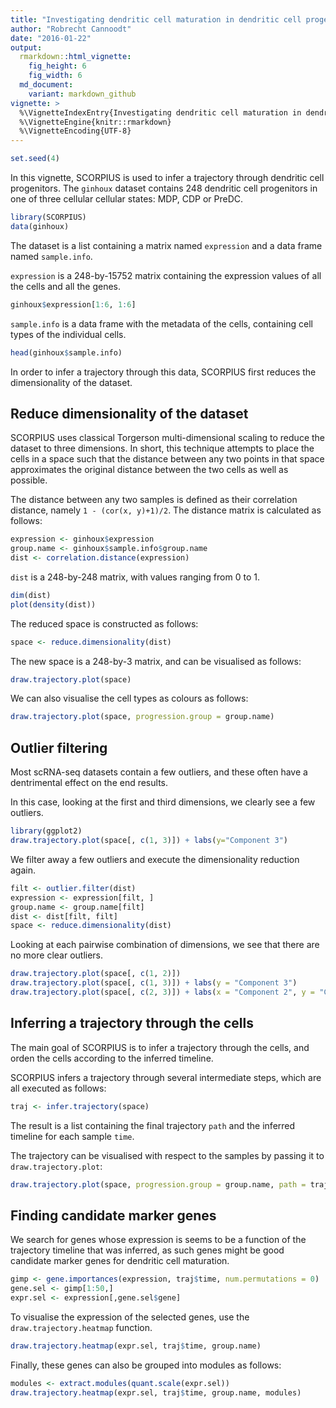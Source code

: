 ```yaml
---
title: "Investigating dendritic cell maturation in dendritic cell progenitors"
author: "Robrecht Cannoodt"
date: "2016-01-22"
output: 
  rmarkdown::html_vignette: 
    fig_height: 6
    fig_width: 6
  md_document:
    variant: markdown_github
vignette: >
  %\VignetteIndexEntry{Investigating dendritic cell maturation in dendritic cell progenitors}
  %\VignetteEngine{knitr::rmarkdown}
  %\VignetteEncoding{UTF-8}
---
```


<!-- github markdown built using 
rmarkdown::render("vignettes/ginhoux.Rmd", output_format = "md_document") 
-->

```r
set.seed(4)
```

In this vignette, SCORPIUS is used to infer a trajectory through dendritic cell progenitors.
The `ginhoux` dataset contains 248 dendritic cell progenitors in one of three cellular cellular states: MDP, CDP or PreDC.

```r
library(SCORPIUS)
data(ginhoux)
```

The dataset is a list containing a matrix named `expression` and a data frame named `sample.info`.

`expression` is a 248-by-15752 matrix containing the expression values of all the cells and all the genes.
```r
ginhoux$expression[1:6, 1:6]
```

`sample.info` is a data frame with the metadata of the cells, containing cell types of the individual cells.
```r
head(ginhoux$sample.info)
```

In order to infer a trajectory through this data, SCORPIUS first reduces the dimensionality of the dataset.


## Reduce dimensionality of the dataset
SCORPIUS uses classical Torgerson multi-dimensional scaling to reduce the dataset to three dimensions.
In short, this technique attempts to place the cells in a space such that the distance between any
two points in that space approximates the original distance between the two cells as well as possible.

The distance between any two samples is defined as their correlation distance, namely `1 - (cor(x, y)+1)/2`. 
The distance matrix is calculated as follows:
```r
expression <- ginhoux$expression
group.name <- ginhoux$sample.info$group.name
dist <- correlation.distance(expression)
```


`dist` is a 248-by-248 matrix, with values ranging from 0 to 1.
```r
dim(dist)
plot(density(dist))
```


The reduced space is constructed as follows:
```r
space <- reduce.dimensionality(dist)
```


The new space is a 248-by-3 matrix, and can be visualised as follows:
```r
draw.trajectory.plot(space)
```


We can also visualise the cell types as colours as follows:
```r
draw.trajectory.plot(space, progression.group = group.name)
```


## Outlier filtering

Most scRNA-seq datasets contain a few outliers, and these often have a dentrimental effect on the end results.

In this case, looking at the first and third dimensions, we clearly see a few outliers.
```r
library(ggplot2)
draw.trajectory.plot(space[, c(1, 3)]) + labs(y="Component 3")
```


We filter away a few outliers and execute the dimensionality reduction again.
```r
filt <- outlier.filter(dist)
expression <- expression[filt, ]
group.name <- group.name[filt]
dist <- dist[filt, filt]
space <- reduce.dimensionality(dist)
```


Looking at each pairwise combination of dimensions, we see that there are no more clear outliers.
```r
draw.trajectory.plot(space[, c(1, 2)])
draw.trajectory.plot(space[, c(1, 3)]) + labs(y = "Component 3")
draw.trajectory.plot(space[, c(2, 3)]) + labs(x = "Component 2", y = "Component 3")
```


## Inferring a trajectory through the cells
The main goal of SCORPIUS is to infer a trajectory through the cells, and orden the cells according to the inferred timeline.

SCORPIUS infers a trajectory through several intermediate steps, which are all executed as follows:
```r
traj <- infer.trajectory(space)
```


The result is a list containing the final trajectory `path` and the inferred timeline for each sample `time`.

The trajectory can be visualised with respect to the samples by passing it to `draw.trajectory.plot`:
```r
draw.trajectory.plot(space, progression.group = group.name, path = traj$path)
```


## Finding candidate marker genes
We search for genes whose expression is seems to be a function of the trajectory timeline that was inferred, 
as such genes might be good candidate marker genes for dendritic cell maturation.

```r
gimp <- gene.importances(expression, traj$time, num.permutations = 0)
gene.sel <- gimp[1:50,]
expr.sel <- expression[,gene.sel$gene]
```


To visualise the expression of the selected genes, use the `draw.trajectory.heatmap` function.
```r
draw.trajectory.heatmap(expr.sel, traj$time, group.name)
```


Finally, these genes can also be grouped into modules as follows: 
```r
modules <- extract.modules(quant.scale(expr.sel))
draw.trajectory.heatmap(expr.sel, traj$time, group.name, modules)
```

